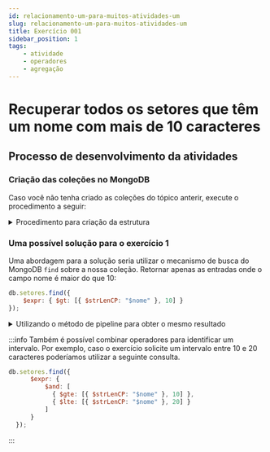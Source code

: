 ```yaml
---
id: relacionamento-um-para-muitos-atividades-um
slug: relacionamento-um-para-muitos-atividades-um
title: Exercício 001
sidebar_position: 1
tags:
    - atividade
    - operadores
    - agregação
---
```


# Recuperar todos os setores que têm um nome com mais de 10 caracteres

## Processo de desenvolvimento da atividades

### Criação das coleções no MongoDB

Caso você não tenha criado as coleções do tópico anterir, execute o procedimento a seguir:

<details>
<summary>Procedimento para criação da estrutura</summary>

Para subir o MongoDB:

```bash
mongod --dbpath c:\data\db
```

Com o utilitário [NoSQLBooster](https://nosqlbooster.com/), crie uma nova conexão do tipo localhost.

![Botao nova conexao NoSQLBooster](./img/001-booster_nova_conexao.png)

![Tela nova conexao](./img/002-tela_nova_conexao.png)

Crie um novo banco chamado empresa e execute o seguinte código (`Somente se não existir`)

```javascript title="Criacao do validator"
db.createCollection("setores", {
   validator: {
      $jsonSchema: {
         bsonType: "object",
         required: ["_id", "nome", "sigla", "funcionarios"],
         properties: {
            _id: {
               bsonType: "int",
               description: "ID único do setor"
            },
            nome: {
               bsonType: "string",
               description: "Nome do setor"
            },
            sigla: {
               bsonType: "string",
               description: "Sigla do setor",
               minLength: 2,
               maxLength: 5
            },
            funcionarios: {
               bsonType: "array",
               description: "Array de funcionários",
               items: {
                  bsonType: "object",
                  required: ["_id", "nome", "cargo", "modulo", "salario", "dataContratacao", "ativo"],
                  properties: {
                     _id: {
                        bsonType: "int",
                        description: "ID único do funcionário"
                     },
                     nome: {
                        bsonType: "string",
                        description: "Nome do funcionário"
                     },
                     cargo: {
                        bsonType: "string",
                        description: "Cargo do funcionário"
                     },
                     modulo: {
                        bsonType: "int",
                        description: "Módulo do funcionário",
                        minimum: 0,
                        maximum: 5
                     },
                     salario: {
                        bsonType: "double",
                        description: "Salário do funcionário"
                     },
                     dataContratacao: {
                        bsonType: "date",
                        description: "Data de contratação do funcionário"
                     },
                     ativo: {
                        bsonType: "bool",
                        description: "Indica se o funcionário está ativo"
                     }
                  }
               }
            }
         }
      }
    }
});
```

Agora é o momento de inserir os dados da coleção recém criada:

```javascript title="Dados da coleção"
db.setores.insertMany([
    {
        _id: 1,
        nome: "Recursos Humanos",
        sigla: "RH",
        funcionarios: [
            {
                _id: 1,
                nome: "Amanda Oliveira Santanna",
                cargo: "Analista de Recursos Humanos",
                modulo: 1,
                salario: 5034.45,
                dataContratacao: new ISODate("2020-05-18"),
                ativo: true,
            },
            {
                _id: 2,
                nome: "Anderson Campos Monteiro",
                cargo: "Analista de Recursos Humanos",
                modulo: 3,
                salario: 12311.26,
                dataContratacao: new ISODate("2011-10-01"),
                ativo: false
            },        
        ]
    },
    {
        _id: 2,
        nome: "Marketing",
        sigla: "MKT",
        funcionarios: [
            {
                _id: 3,
                nome: "Washington Marcondes Nunes",
                cargo: "Analista de Marketing",
                modulo: 1,
                salario: 6436.41,
                dataContratacao: new ISODate("2015-06-12"),
                ativo: true
            },
            {
                _id: 4,
                nome: "Bruna Correia da Fonseca",
                cargo: "Analista de Marketing",
                modulo: 2,
                salario: 8122.13,
                dataContratacao: new ISODate("2013-05-30"),
                ativo: true
            },        
        ]
    },
	{
		_id: 3,
		nome: "Tecnologia e Engenharia",
		sigla: "GTE",
		funcionarios: [
			{
				_id: 5,
				nome: "Pedro Antunes Silva Barros",
				cargo: "Estagiário",
				modulo: 0,
				salario: Double(2200.00),
				dataContratacao: new ISODate("2021-10-21"),
				ativo: true
			},
			{            
				_id: 6,
				nome: "Caroline Gouvea do Prado",
				cargo: "Desenvolvedor FullStack",
				modulo: 4,
				salario: 18246.78,
				dataContratacao: new ISODate("2011-02-01"),
				ativo: true
			},
			{          
				_id: 7,  
				nome: "Alisson Mendonça Pereira",
				cargo: "Analista de DevOps",
				modulo: 2,
				salario: 8451.89,
				dataContratacao: new ISODate("2018-07-07"),
				ativo: true
			},
		]
	}
]);
```
</details>

### Uma possível solução para o exercício 1

Uma abordagem para a solução seria utilizar o mecanismo de busca do MongoDB `find` sobre a nossa coleção. Retornar apenas as entradas onde o campo nome é maior do que 10:

```javascript
db.setores.find({
    $expr: { $gt: [{ $strLenCP: "$nome" }, 10] }
});
```

<details>
<summary>Utilizando o método de pipeline para obter o mesmo resultado</summary>

```javascript title="Busca por aggregate"
db.setores.aggregate([
  {
    $match: {
      $expr: { $gt: [{ $strLenCP: "$nome" }, 10] }
    }
  }
]);
```
</details>

:::info
Também é possível combinar operadores para identificar um intervalo. 
Por exemplo, caso o exercício solicite um intervalo entre 10 e 20 caracteres poderíamos utilizar a seguinte consulta.

```javascript
db.setores.find({
      $expr: { 
          $and: [
            { $gte: [{ $strLenCP: "$nome" }, 10] }, 
            { $lte: [{ $strLenCP: "$nome" }, 20] }
          ]
      }
  });
```
:::